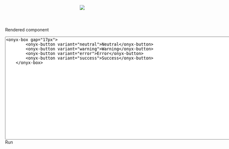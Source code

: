
<Meta title="Principles/Sandbox" />

<style>
  {`
    main {
      padding: 0 40px;
      
    }
    .page-wrapper {
      border: 1px solid black;
      padding-bottom: 40px;
    }
    .top {
      height: 50vh;
      display: flex;
      flex-direction: column;
      align-items: center;
      gap: 10px;
      margin-bottom: 20px;
    }

    .bottom {
      height: 50vh;
      display: flex;
      flex-direction: column;
      align-items: center;
      gap: 10px;
    }
    textarea {
      display: block;
      font-family: monospace;
    }

    #renderBox {
      width: 400px;
      height: 400px;
      border: 1px solid black;
      display: flex;
      flex-direction: column;
      align-items: center;
      justify-content: center;
      overflow: hidden;
    }
    #renderedComponent {
      overflow: scroll;
    }
  `}
</style>

<div className="page-wrapper">
  <header>
    <img src={HeaderDefault} />
  </header>
  <main>
    <div class="top">
      <p>Rendered component</p>
      <div id="renderBox">
        <div id="renderedComponent"></div>
      </div>
    </div>
    <div class="bottom">
      <textarea id="codetorun" name="codetorun" rows="22" cols="100">&lt;onyx-box gap=&quot;17px&quot;&gt;
        &lt;onyx-button variant=&quot;neutral&quot;&gt;Neutral&lt;/onyx-button&gt;
        &lt;onyx-button variant=&quot;warning&quot;&gt;Warning&lt;/onyx-button&gt;
        &lt;onyx-button variant=&quot;error&quot;&gt;Error&lt;/onyx-button&gt;
        &lt;onyx-button variant=&quot;success&quot;&gt;Success&lt;/onyx-button&gt;
    &lt;/onyx-box&gt;</textarea>
      <onyx-button onclick="(
        function (){
          document.getElementById('renderedComponent').innerHTML = document.getElementById('codetorun').value;
          })()">Run</onyx-button>
    </div>
  </main>
</div>
